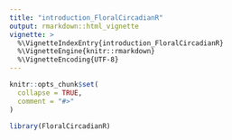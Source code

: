 ```yaml
---
title: "introduction_FloralCircadianR"
output: rmarkdown::html_vignette
vignette: >
  %\VignetteIndexEntry{introduction_FloralCircadianR}
  %\VignetteEngine{knitr::rmarkdown}
  %\VignetteEncoding{UTF-8}
---
```


```r
knitr::opts_chunk$set(
  collapse = TRUE,
  comment = "#>"
)
```

```r
library(FloralCircadianR)
```
